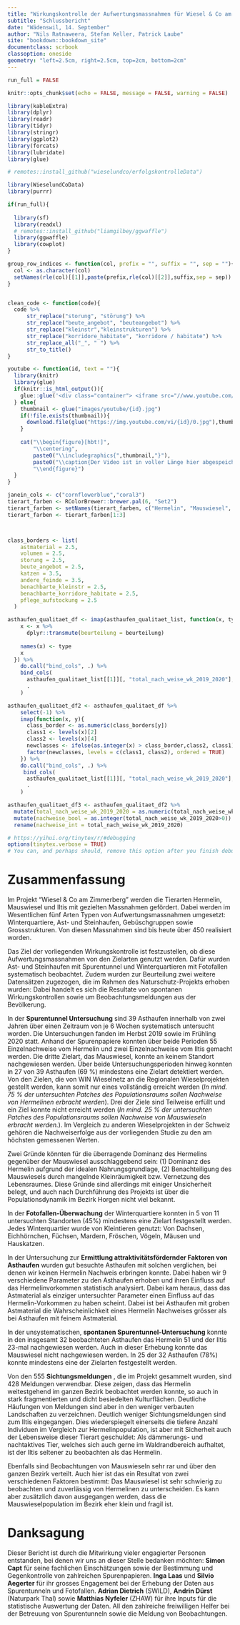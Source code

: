 ```yaml
---
title: "Wirkungskontrolle der Aufwertungsmassnahmen für Wiesel & Co am Zimmerberg"
subtitle: "Schlussbericht"
date: "Wädenswil, 14. September"
author: "Nils Ratnaweera, Stefan Keller, Patrick Laube"
site: "bookdown::bookdown_site"
documentclass: scrbook
classoption: oneside
geometry: "left=2.5cm, right=2.5cm, top=2cm, bottom=2cm" 
---
```



```r
run_full = FALSE

knitr::opts_chunk$set(echo = FALSE, message = FALSE, warning = FALSE)

library(kableExtra)
library(dplyr)
library(readr)
library(tidyr)
library(stringr)
library(ggplot2)
library(forcats)  
library(lubridate)
library(glue)

# remotes::install_github("wieselundco/erfolgskontrolleData")

library(WieselundCoData)
library(purrr)

if(run_full){
  
  library(sf)
  library(readxl)  
  # remotes::install_github("liamgilbey/ggwaffle")
  library(ggwaffle)
  library(cowplot)
}

group_row_indices <- function(col, prefix = "", suffix = "", sep = ""){
  col <- as.character(col)
  setNames(rle(col)[[1]],paste(prefix,rle(col)[[2]],suffix,sep = sep))
}


clean_code <- function(code){
  code %>%
      str_replace("storung", "störung") %>%
      str_replace("beute_angebot", "beuteangebot") %>%
      str_replace("kleinstr","kleinstrukturen") %>%
      str_replace("korridore_habitate", "korridore / habitate") %>%
      str_replace_all("_", " ") %>%
      str_to_title()
}

youtube <- function(id, text = ""){
  library(knitr)
  library(glue)
  if(knitr::is_html_output()){
    glue::glue('<div class="container"> <iframe src="//www.youtube.com/embed/{id}" frameborder="0" allowfullscreen class="video"></iframe> </div><caption class = "caption">{text}</caption>')
  } else{
    thumbnail <- glue("images/youtube/{id}.jpg")
    if(!file.exists(thumbnail)){
      download.file(glue("https://img.youtube.com/vi/{id}/0.jpg"),thumbnail, mode = 'wb')
    }
    
    cat("\\begin{figure}[hbt!]",
        "\\centering",
        paste0("\\includegraphics{",thumbnail,"}"),
        paste0("\\caption{Der Video ist in voller Länge hier abgespeichert: \\url{https://youtu.be/",id,"}}"),
        "\\end{figure}")
  }
}

janein_cols <- c("cornflowerblue","coral3")
tierart_farben <- RColorBrewer::brewer.pal(6, "Set2")
tierart_farben <- setNames(tierart_farben, c("Hermelin", "Mauswiesel", "Iltis", "Baummarder", "Steinmarder","andere Arten"))
tierart_farben <- tierart_farben[1:3]



class_borders <- list(
    astmaterial = 2.5,
    volumen = 2.5,
    storung = 2.5,
    beute_angebot = 2.5,
    katzen = 3.5,
    andere_feinde = 3.5,
    benachbarte_kleinstr = 2.5,
    benachbarte_korridore_habitate = 2.5,
    pflege_aufstockung = 2.5
  )

asthaufen_qualitaet_df <- imap(asthaufen_qualitaet_list, function(x, type){
    x <- x %>%    
      dplyr::transmute(beurteilung = beurteilung)
    
    names(x) <- type
    x
  }) %>%
    do.call("bind_cols", .) %>%
    bind_cols(
      asthaufen_qualitaet_list[[1]][, "total_nach_weise_wk_2019_2020"],
      .
    )

asthaufen_qualitaet_df2 <- asthaufen_qualitaet_df %>%
    select(-1) %>%
    imap(function(x, y){
      class_border <- as.numeric(class_borders[y])
      class1 <- levels(x)[2]
      class2 <- levels(x)[4]
      newclasses <- ifelse(as.integer(x) > class_border,class2, class1)
      factor(newclasses, levels = c(class1, class2), ordered = TRUE)
    }) %>%
    do.call("bind_cols", .) %>%
     bind_cols(
      asthaufen_qualitaet_list[[1]][, "total_nach_weise_wk_2019_2020"],
      .
    )

asthaufen_qualitaet_df3 <- asthaufen_qualitaet_df2 %>%
  mutate(total_nach_weise_wk_2019_2020 = as.numeric(total_nach_weise_wk_2019_2020)) %>%
  mutate(nachweise_bool = as.integer(total_nach_weise_wk_2019_2020>0)) %>%
  rename(nachweise_int = total_nach_weise_wk_2019_2020)
```


```r
# https://yihui.org/tinytex/r/#debugging
options(tinytex.verbose = TRUE)
# You can, and perhaps should, remove this option after you finish debugging (to silence LaTeX, because you no longer need to read the full log).

```

# Zusammenfassung {-}

Im Projekt "Wiesel &amp; Co am Zimmerberg" werden die Tierarten Hermelin, Mauswiesel und Iltis mit gezielten Massnahmen gefördert. Dabei werden im Wesentlichen fünf Arten Typen von Aufwertungsmassnahmen umgesetzt: Winterquartiere, Ast- und Steinhaufen, Gebüschgruppen sowie Grossstrukturen. Von diesen Massnahmen sind bis heute über 450 realisiert worden.

Das Ziel der vorliegenden Wirkungskontrolle ist festzustellen, ob diese Aufwertungsmassnahmen von den Zielarten genutzt werden. Dafür wurden Ast- und Steinhaufen mit Spurentunnel und Winterquartieren mit Fotofallen systematisch beobachtet. Zudem wurden zur Beurteilung zwei weitere Datensätzen zugezogen, die im Rahmen des Naturschutz-Projekts erhoben wurden: Dabei handelt es sich die Resultate von spontanen Wirkungskontrollen sowie um Beobachtungsmeldungen aus der Bevölkerung.

In der **Spurentunnel Untersuchung** sind 39 Asthaufen innerhalb von zwei Jahren über einen Zeitraum von je 6 Wochen systematisch untersucht worden. Die Untersuchungen fanden im Herbst 2019 sowie im Frühling 2020 statt. Anhand der Spurenpapiere konnten über beide Perioden 55 Einzelnachweise vom Hermelin und zwei Einzelnachweise vom Iltis gemacht werden. Die dritte Zielart, das Mauswiesel, konnte an keinem Standort nachgewiesen werden. Über beide Untersuchungsperioden hinweg konnten in 27 von 39 Asthaufen (69 %) mindestens eine Zielart detektiert werden. Von den Zielen, die von WIN Wieselnetz an die Regionalen Wieselprojekten gestellt werden, kann somit nur eines vollständig erreicht werden (*In mind. 75 % der untersuchten Patches des Populationsraums sollen Nachweise von Hermelinen erbracht werden*). Drei der Ziele sind Teilweise erfüllt und ein Ziel konnte nicht erreicht werden (*In mind. 25 % der untersuchten Patches des Populationsraums sollen Nachweise von Mauswieseln erbracht werden.*). Im Vergleich zu anderen Wieselprojekten in der Schweiz gehören die Nachweiserfolge aus der vorliegenden Studie zu den am höchsten gemessenen Werten. 

Zwei Gründe könnten für die überragende Dominanz des Hermelins gegenüber der Mauswiesel ausschlaggebend sein: (1) Dominanz des Hermelin aufgrund der idealen Nahrungsgrundlage, (2) Benachteiligung des Mauswiesels durch mangelnde Kleinräumigkeit bzw. Vernetzung des Lebensraumes. Diese Gründe sind allerdings mit einiger Unsicherheit belegt, und auch nach Durchführung des Projekts ist über die Populationsdynamik im Bezirk Horgen nicht viel bekannt.

In der **Fotofallen-Überwachung** der Winterquartiere konnten in 5 von 11 untersuchten Standorten (45%) mindestens eine Zielart festgestellt werden. Jedes Winterquartier wurde von Kleintieren genutzt: Von Dachsen, Eichhörnchen, Füchsen, Mardern, Fröschen, Vögeln, Mäusen und Hauskatzen.

In der Untersuchung zur **Ermittlung attraktivitätsfördernder Faktoren von Asthaufen** wurden gut besuchte Asthaufen mit solchen verglichen, bei denen wir keinen Hermelin Nachweis erbringen konnte. Dabei haben wir 9 verschiedene Parameter zu den Asthaufen erhoben und ihren Einfluss auf das Hermelinvorkommen statistisch analysiert. Dabei kam heraus, dass das Astmaterial als einziger untersuchter Parameter einen Einfluss auf das Hermelin-Vorkommen zu haben scheint. Dabei ist bei Asthaufen mit groben Astmaterial die Wahrscheinlichkeit eines Hermelin Nachweises grösser als bei Asthaufen mit feinem Astmaterial. 

In der unsystematischen, **spontanen Spurentunnel-Untersuchung** konnte in den insgesamt 32 beobachteten Asthaufen das Hermelin 51 und der Iltis 23-mal nachgewiesen werden. Auch in dieser Erhebung konnte das Mauswiesel nicht nachgewiesen werden. In 25 der 32 Asthaufen (78%) konnte mindestens eine der Zielarten festgestellt werden.

Von den 555 **Sichtungsmeldungen** , die im Projekt gesammelt wurden, sind 428 Meldungen verwendbar. Diese zeigen, dass das Hermelin weitestgehend im ganzen Bezirk beobachtet werden konnte, so auch in stark fragmentierten und dicht besiedelten Kulturflächen. Deutliche Häufungen von Meldungen sind aber in den weniger verbauten Landschaften zu verzeichnen. Deutlich weniger Sichtungsmeldungen sind zum Iltis eingegangen. Dies wiederspiegelt einerseits die tiefere Anzahl Individuen im Vergleich zur Hermelinpopulation, ist aber mit Sicherheit auch der Lebensweise dieser Tierart geschuldet: Als dämmerungs- und nachtaktives Tier, welches sich auch gerne im Waldrandbereich aufhaltet, ist der Iltis seltener zu beobachten als das Hermelin.

Ebenfalls sind Beobachtungen von Mauswieseln sehr rar und über den ganzen Bezirk verteilt. Auch hier ist das ein Resultat von zwei verschiedenen Faktoren bestimmt: Das Mauswiesel ist sehr schwierig zu beobachten und zuverlässig von Hermelinen zu unterscheiden. Es kann aber zusätzlich davon ausgegangen werden, dass die Mauswieselpopulation im Bezirk eher klein und fragil ist.



# Danksagung {-}

Dieser Bericht ist durch die Mitwirkung vieler engagierter Personen entstanden, bei denen wir uns an dieser Stelle bedanken möchten: **Simon Capt** für seine fachlichen Einschätzungen sowie der Bestimmung und Gegenkontrolle von zahlreichen Spurenpapieren. **Inga Laas** und **Silvio Aegerter** für ihr grosses Engagement bei der Erhebung der Daten aus Spurentunneln und Fotofallen. **Adrian Dietrich** (SWILD), **Andrin Dürst** (Naturpark Thal) sowie **Matthias Nyfeler** (ZHAW) für ihre Inputs für die statistische Auswertung der Daten. All den zahlreiche freiwilligen Helfer bei der Betreuung von Spurentunneln sowie die Meldung von Beobachtungen.


